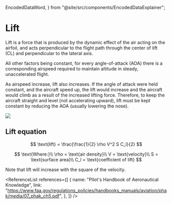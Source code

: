   EncodedDataWord,
} from "@site/src/components/EncodedDataExplainer";

# Lift

Lift is a force that is produced by the dynamic effect of the air acting on the
airfoil, and acts perpendicular to the flight path through the center of lift
(CL) and perpendicular to the lateral axis.

All other factors being constant, for every angle-of-attack (AOA) there is a
corresponding airspeed required to maintain altitude in steady, unaccelerated
flight.

As airspeed increase, lift also increases. If the angle of attack were held
constant, and the aircraft speed up, the lift would increase and the aircraft
would climb as a result of the increased lifting force. Therefore, to keep the
aircraft straight and level (not accelerating upward), lift must be kept
constant by reducing the AOA (usually lowering the nose).

<img src="/img/content/drag_curve.png" />

## Lift equation

$$
\text{lift} = \frac{\frac{1}{2} \rho V^2 S C_l}{2}
$$

$$
\text{Where:}\\
\rho = \text{air density}\\
V = \text{velocity}\\
S = \text{surface area}\\
C_l = \text{coefficient of lift}
$$

Note that lift will increase with the square of the velocity.

<ReferenceList
  references={[
    {
      name: "Pilot's Handbook of Aeronautical Knowledge",
      link: "https://www.faa.gov/regulations_policies/handbooks_manuals/aviation/phak/media/07_phak_ch5.pdf",
    },
  ]}
/>

